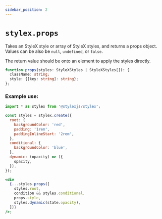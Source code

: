 ```yaml
---
sidebar_position: 2
---
```


# `stylex.props`

Takes an StyleX style or array of StyleX styles, and returns a props object.
Values can be also be `null`, `undefined`, or `false`.

The return value should be onto an element to apply the styles directly.

```ts
function props(styles: StyleXStyles | StyleXStyles[]): {
  className: string;
  style: {[key: string]: string};
};
```

### Example use:

```jsx
import * as stylex from '@stylexjs/stylex';

const styles = stylex.create({
  root: {
    backgroundColor: 'red',
    padding: '1rem',
    paddingInlineStart: '2rem',
  },
  conditional: {
    backgroundColor: 'blue',
  },
  dynamic: (opacity) => ({
    opacity,
  }),
});

<div
  {...styles.props([
    styles.root,
    condition && styles.conditional,
    props.style,
    styles.dynamic(state.opacity),
  ])}
/>;
```
